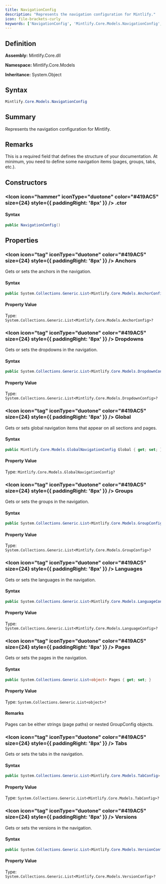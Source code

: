 ```yaml
---
title: NavigationConfig
description: "Represents the navigation configuration for Mintlify."
icon: file-brackets-curly
keywords: ['NavigationConfig', 'Mintlify.Core.Models.NavigationConfig', 'Mintlify.Core.Models', 'class', 'System.Object']
---
```


## Definition

**Assembly:** Mintlify.Core.dll

**Namespace:** Mintlify.Core.Models

**Inheritance:** System.Object

## Syntax

```csharp
Mintlify.Core.Models.NavigationConfig
```

## Summary

Represents the navigation configuration for Mintlify.

## Remarks

This is a required field that defines the structure of your documentation.
            At minimum, you need to define some navigation items (pages, groups, tabs, etc.).

## Constructors

### <Icon icon="hammer" iconType="duotone" color="#419AC5" size={24} style={{ paddingRight: '8px' }} />  .ctor

#### Syntax

```csharp
public NavigationConfig()
```

## Properties

### <Icon icon="tag" iconType="duotone" color="#419AC5" size={24} style={{ paddingRight: '8px' }} />  Anchors

Gets or sets the anchors in the navigation.

#### Syntax

```csharp
public System.Collections.Generic.List<Mintlify.Core.Models.AnchorConfig> Anchors { get; set; }
```

#### Property Value

Type: `System.Collections.Generic.List<Mintlify.Core.Models.AnchorConfig>?`

### <Icon icon="tag" iconType="duotone" color="#419AC5" size={24} style={{ paddingRight: '8px' }} />  Dropdowns

Gets or sets the dropdowns in the navigation.

#### Syntax

```csharp
public System.Collections.Generic.List<Mintlify.Core.Models.DropdownConfig> Dropdowns { get; set; }
```

#### Property Value

Type: `System.Collections.Generic.List<Mintlify.Core.Models.DropdownConfig>?`

### <Icon icon="tag" iconType="duotone" color="#419AC5" size={24} style={{ paddingRight: '8px' }} />  Global

Gets or sets global navigation items that appear on all sections and pages.

#### Syntax

```csharp
public Mintlify.Core.Models.GlobalNavigationConfig Global { get; set; }
```

#### Property Value

Type: `Mintlify.Core.Models.GlobalNavigationConfig?`

### <Icon icon="tag" iconType="duotone" color="#419AC5" size={24} style={{ paddingRight: '8px' }} />  Groups

Gets or sets the groups in the navigation.

#### Syntax

```csharp
public System.Collections.Generic.List<Mintlify.Core.Models.GroupConfig> Groups { get; set; }
```

#### Property Value

Type: `System.Collections.Generic.List<Mintlify.Core.Models.GroupConfig>?`

### <Icon icon="tag" iconType="duotone" color="#419AC5" size={24} style={{ paddingRight: '8px' }} />  Languages

Gets or sets the languages in the navigation.

#### Syntax

```csharp
public System.Collections.Generic.List<Mintlify.Core.Models.LanguageConfig> Languages { get; set; }
```

#### Property Value

Type: `System.Collections.Generic.List<Mintlify.Core.Models.LanguageConfig>?`

### <Icon icon="tag" iconType="duotone" color="#419AC5" size={24} style={{ paddingRight: '8px' }} />  Pages

Gets or sets the pages in the navigation.

#### Syntax

```csharp
public System.Collections.Generic.List<object> Pages { get; set; }
```

#### Property Value

Type: `System.Collections.Generic.List<object>?`

#### Remarks

Pages can be either strings (page paths) or nested GroupConfig objects.

### <Icon icon="tag" iconType="duotone" color="#419AC5" size={24} style={{ paddingRight: '8px' }} />  Tabs

Gets or sets the tabs in the navigation.

#### Syntax

```csharp
public System.Collections.Generic.List<Mintlify.Core.Models.TabConfig> Tabs { get; set; }
```

#### Property Value

Type: `System.Collections.Generic.List<Mintlify.Core.Models.TabConfig>?`

### <Icon icon="tag" iconType="duotone" color="#419AC5" size={24} style={{ paddingRight: '8px' }} />  Versions

Gets or sets the versions in the navigation.

#### Syntax

```csharp
public System.Collections.Generic.List<Mintlify.Core.Models.VersionConfig> Versions { get; set; }
```

#### Property Value

Type: `System.Collections.Generic.List<Mintlify.Core.Models.VersionConfig>?`

